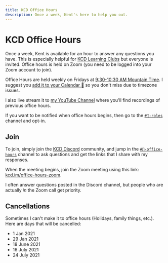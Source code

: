 ```yaml
---
title: KCD Office Hours
description: Once a week, Kent's here to help you out.
---
```


# KCD Office Hours

Once a week, Kent is available for an hour to answer any questions you have.
This is especially helpful for [KCD Learning Clubs](/clubs) but everyone is
invited. Office hours is held on Zoom (you need to be logged into your Zoom
account to join).

Office Hours are held weekly on Fridays at
[9:30-10:30 AM Mountain Time](<https://www.thetimezoneconverter.com/?t=9%3A30%20am&tz=Mountain%20Time%20(MT)&>).
I suggest you
[add it to your Calendar 📆](https://kcd.im/office-hours-cal) so you don't
miss due to timezone issues.

I also live stream it to [my YouTube Channel](https://kcd.im/youtube) where
you'll find recordings of previous office hours.

If you want to be notified when office hours begins, then go to the
[`#🥐-roles`](https://kcd.im/discord-roles) channel and opt-in.

## Join

To join, simply join the [KCD Discord](/discord) community, and jump in the
[`#🏫-office-hours`](https://kcd.im/discord-office-hours) channel to ask
questions and get the links that I share with my responses.

When the meeting begins, join the Zoom meeting using this link:
[kcd.im/office-hours-zoom](https://kcd.im/office-hours-zoom).

I often answer questions posted in the Discord channel, but people who are
actually *in* the Zoom call get priority.

## Cancellations

Sometimes I can't make it to office hours (Holidays, family things, etc.). Here
are days that will be cancelled:

- 1 Jan 2021
- 29 Jan 2021
- 18 June 2021
- 16 July 2021
- 24 July 2021
